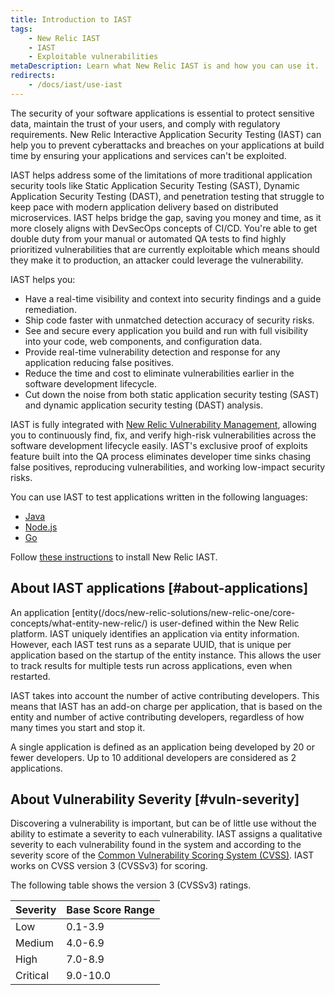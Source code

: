 ```yaml
---
title: Introduction to IAST
tags:
    - New Relic IAST
    - IAST
    - Exploitable vulnerabilities
metaDescription: Learn what New Relic IAST is and how you can use it.
redirects:
    - /docs/iast/use-iast
---
```


The security of your software applications is essential to protect sensitive data, maintain the trust of your users, and comply with regulatory requirements. New Relic Interactive Application Security Testing (IAST) can help you to prevent cyberattacks and breaches on your applications at build time by ensuring your applications and services can't be exploited.

IAST helps address some of the limitations of more traditional application security tools like Static Application Security Testing (SAST), Dynamic Application Security Testing (DAST), and penetration testing that struggle to keep pace with modern application delivery based on distributed microservices. IAST helps bridge the gap, saving you money and time, as it more closely aligns with DevSecOps concepts of CI/CD. You're able to get double duty from your manual or automated QA tests to find highly prioritized vulnerabilities that are currently exploitable which means should they make it to production, an attacker could leverage the vulnerability.

IAST helps you:

- Have a real-time visibility and context into security findings and a guide remediation.
- Ship code faster with unmatched detection accuracy of security risks.
- See and secure every application you build and run with full visibility into your code, web components, and configuration data.
- Provide real-time vulnerability detection and response for any application reducing false positives.
- Reduce the time and cost to eliminate vulnerabilities earlier in the software development lifecycle.
- Cut down the noise from both static application security testing (SAST) and dynamic application security testing (DAST) analysis.

IAST is fully integrated with [New Relic Vulnerability Management](/docs/vulnerability-management/overview/), allowing you to continuously find, fix, and verify high-risk vulnerabilities across the software development lifecycle easily. IAST's exclusive proof of exploits feature built into the QA process eliminates developer time sinks chasing false positives, reproducing vulnerabilities, and working low-impact security risks.

You can use IAST to test applications written in the following languages:

- [Java](https://github.com/newrelic/csec-java-agent#support-matrix)
- [Node.js](https://github.com/newrelic/csec-node-agent/#supported--modules)
- [Go](https://github.com/newrelic/csec-go-agent/tree/v0.1.0#support-matrix)

Follow [these instructions](/docs/iast/install/) to install New Relic IAST.

## About IAST applications [#about-applications]

An application [entity(/docs/new-relic-solutions/new-relic-one/core-concepts/what-entity-new-relic/) is user-defined within the New Relic platform. IAST uniquely identifies an application via entity information. However, each IAST test runs as a separate UUID, that is unique per application based on the startup of the entity instance. This allows the user to track results for multiple tests run across applications, even when restarted. 

IAST takes into account the number of active contributing developers.
This means that IAST has an add-on charge per application, that is based on the entity and number of active contributing developers, regardless of how many times you start and stop it. 

A single application is defined as an application being developed by 20 or fewer developers. Up to 10 additional developers are considered as 2 applications.


## About Vulnerability Severity [#vuln-severity]

Discovering a vulnerability is important, but can be of little use without the ability to estimate a severity to each vulnerability. IAST assigns a qualitative severity to each vulnerability found in the system and according to the severity score of the [Common Vulnerability Scoring System (CVSS)](https://nvd.nist.gov/vuln-metrics/cvss). IAST works on CVSS version 3 (CVSSv3) for scoring.

The following table shows the version 3 (CVSSv3) ratings.

<table>
    <thead>
        <tr>
            <th>
                Severity
            </th>
            <th>
                Base Score Range
            </th>
        </tr>
    </thead>
    <tbody>
        <tr>
            <td>
                Low
            </td>
            <td>
                0.1-3.9
            </td>
        </tr>
        <tr>
            <td>
                Medium
            </td>
            <td>
                4.0-6.9
            </td>
        </tr>
        <tr>
            <td>
                High
            </td>
            <td>
                7.0-8.9
            </td>
        </tr>
        <tr>
            <td>
                Critical
            </td>
            <td>
                9.0-10.0
            </td>
        </tr>        
    </tbody>
</table>






